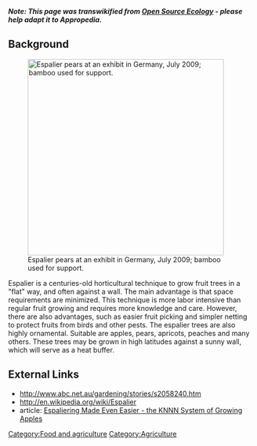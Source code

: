 '''''Note: This page was transwikified from [http://openfarmtech.org Open Source Ecology] - please help adapt it to Appropedia. 
'''''

==Background==
[[Image:espalier.jpg|thumb|400px|Espalier pears at an exhibit in Germany, July 2009; bamboo used for support.]]

Espalier is a centuries-old horticultural technique to grow fruit trees in a "flat" way, and often against a wall. The main advantage is that space requirements are minimized. This technique is more labor intensive than regular fruit growing and requires more knowledge and care. However, there are also advantages, such as easier fruit picking and simpler netting to protect fruits from birds and other pests. The espalier trees are also highly ornamental. Suitable are apples, pears, apricots, peaches and many others. These trees may be grown in high latitudes against a sunny wall, which will serve as a heat buffer. 

==External Links==
* http://www.abc.net.au/gardening/stories/s2058240.htm
* http://en.wikipedia.org/wiki/Espalier
* article: [http://www.woodbridgefruittrees.com.au/resources/Articles/Espaliering%20Made%20Even%20Easier%20(KNNN).pdf Espaliering Made Even Easier - the KNNN System of Growing Apples]

[[Category:Food and agriculture]]
[[Category:Agriculture]]
